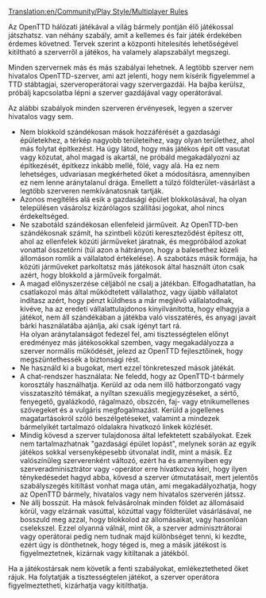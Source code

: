[[Translation:en/Community/Play Style/Multiplayer Rules]]

Az OpenTTD hálózati játékával a világ bármely pontján élő játékossal játszhatsz. van néhány szabály, amit a kellemes és fair játék érdekében érdemes követned. Tervek szerint a központi hitelesítés lehetőségével kitiltható a szerverről a játékos, ha valamely alapszabályt megszegi.

Minden szervernek más és más szabályai lehetnek. A legtöbb szerver nem hivatalos OpenTTD-szerver, ami azt jelenti, hogy nem kísérik figyelemmel a TTD stábtagjai, szerveroperátorai vagy szervergazdái. Ha bajba kerülsz, próbálj kapcsolatba lépni a szerver gazdájával vagy operátorával.

Az alábbi szabályok minden szerveren érvényesek, legyen a szerver hivatalos vagy sem.

* Nem blokkold szándékosan mások hozzáférését a gazdasági épületekhez, a térkép nagyobb területeihez, vagy olyan területhez, ahol más folytat építkezést. Ha úgy látod, hogy más játékos épít ott vasutat vagy közutat, ahol magad is akartál, ne próbáld megakadályozni az építkezését, építkezz inkább mellé, fölé, vagy alá. Ha ez nem lehetséges, udvariasan megkérheted őket a módosításra, amennyiben ez nem lenne aránytalanul drága. Emellett a túlzó földterület-vásárlást a legtöbb szerveren nemkívánatosnak tartják.
* Azonos megítélés alá esik a gazdasági épület blokkolásával, ha olyan településen vásárolsz kizárólagos szállítási jogokat, ahol nincs érdekeltséged.
* Ne szabotáld szándékosan ellenfeleid járműveit. Az OpenTTD-ben szándékosnak számít, ha szintbeli közúti kereszteződést építesz ott, ahol az ellenfelek közúti járműveket járatnak, és megpróbálod azokat vonattal összetörni (túl azon a hátrányon, hogy a balesethez közeli állomáson romlik a vállalatod értékelése). A szabotázs másik formája, ha közúti járműveket parkoltatsz más játékosok által használt úton csak azért, hogy blokkold a járműveik forgalmát.
* A magad előnyszerzése céljából ne csalj a játékban. Elfogadhatatlan, ha csatlakozol más által működtetett vállalathoz, vagy újabb vállalatot indítasz azért, hogy pénzt küldhess a már meglévő vállalatodnak, kivéve, ha az eredeti vállalattulajdonos kinyilvánította, hogy elhagyja a játékot, nem áll szándékában a játékba való visszatérés, és anyagi javait bárki használatába ajánlja, aki csak igényt tart rá.<br>Ha olyan aránytalanságot fedezel fel, ami tisztességtelen előnyt eredményez más játékosokkal szemben, vagy megakadályozza a szerver normális működését, jelezd az OpenTTD fejlesztőinek, hogy megszüntethessék a biztonsági rést.
* Ne használd ki a bugokat, mert ezzel tönkreteszed mások játékát.
* A chat-rendszer használata: Ne feledd, hogy az OpenTTD-t bármely korosztály használhatja. Kerüld az oda nem illő hátborzongató vagy visszataszító témákat, a nyíltan szexuális megjegyzéseket, a sértő, fenyegető, gyalázkodó, rágalmazó, obszcén, faj- vagy etnikumellenes szövegeket és a vulgáris megfogalmazást. Kerüld a jogellenes magatartásokról szóló beszélgetéseket, valamint a mindezek bármelyikét tartalmazó oldalakra hivatkozó linkek közlését. 
* Mindig kövesd a szerver tulajdonosa által lefektetett szabályokat. Ezek nem tartalmazhatnak "gazdasági épület lopást", melynek során az egyik játékos sokkal versenyképesebb útvonalat indít, mint a másik. Ez valószínűleg szerverenként változó, ezért ha és amennyiben egy szerveradminisztrátor vagy -operátor erre hivatkozva kéri, hogy ilyen ténykedésedet hagyd abba, kövesd a szerver útmutatásait, mert jelentős szabályszegés kitiltást vonhat maga után, ami megakadályozhatja, hogy az OpenTTD bármely, hivatalos vagy nem hivatalos szerverén játssz.
* Ne állj bosszút. Ha mások felvásárolnak minden földet az állomásaid körül, vagy elzárnak vasúttal, közúttal vagy földterület vásárlásával, ne bosszuld meg azzal, hogy blokkolod az állomásaikat, vagy hasonlóan cselekszel. Ezzel olyanná válnál, mint ők, a szerver adminisztrátorai vagy operátorai pedig nem tudnak majd különbséget tenni, ki kezdte, ezért úgy is dönthetnek, hogy téged is, meg a másik játékost is figyelmeztetnek, kizárnak vagy kitiltanak a játékból.
Ha a játékostársak nem követik a fenti szabályokat, emlékeztetheted őket rájuk. Ha folytatják a tisztességtelen játékot, a szerver operátora figyelmeztetheti, kizárhatja vagy kitilthatja.